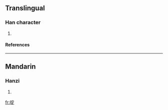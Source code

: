 ==Translingual==
===Han character===
{{Han char|rn=30|rad=口|as=08|sn=11|four=6308<sub>1</sub>|canj=口十一人 (RJMO)}}
# {{defn|Han|sort=口08}}
====References====
{{Han ref|kx=0196.261|hdz=10646.050|uh=5576|ud=21878|bh=D472|bd=54386}}
----
==Mandarin==
===Hanzi===
{{cmn-hanzi|pin=[[dìng]] ([[ding4]])|wg=ting<sup>4</sup>}}
# {{defn|Mandarin}}

[[fr:啶]]